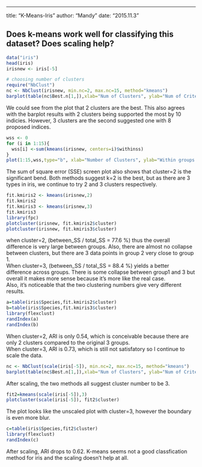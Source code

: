 ---
title: "K-Means-Iris"
author: "Mandy"
date: "2015.11.3"

## Does k-means work well for classifying this dataset? Does scaling help?
```r
data("iris")
head(iris)
irisnew <- iris[-5]
```

```r
# choosing number of clusters
require("NbClust")
nc <- NbClust(irisnew, min.nc=2, max.nc=15, method="kmeans")
barplot(table(nc$Best.n[1,]),xlab="Num of Clusters", ylab="Num of Criteria")
```

We could see from the plot that 2 clusters are the best. This also agrees with the barplot results with 2 clusters being supported the most by 10 indicies. However, 3 clusters are the second suggested one with 8 proposed indices.  
```r
wss <- 0
for (i in 1:15){
  wss[i] <-sum(kmeans(irisnew, centers=i)$withinss)
}
plot(1:15,wss,type="b", xlab="Number of Clusters", ylab="Within groups sum of squares")
```

The sum of square error (SSE) screen plot also shows that cluster=2 is the significant bend. Both methods suggest k=2 is the best, but as there are 3 types in iris, we continue to try 2 and 3 clusters respectively.

```r
fit.kmiris2 <- kmeans(irisnew,2)
fit.kmiris2
fit.kmiris3 <- kmeans(irisnew,3)
fit.kmiris3
library(fpc)
plotcluster(irisnew, fit.kmiris2$cluster)
plotcluster(irisnew, fit.kmiris3$cluster)
```

when cluster=2, (between_SS / total_SS =  77.6 %) thus the overall difference is very large between groups. Also, there are almost no collapse between clusters, but there are 3 data points in group 2 very close to group 1.  
When cluster=3, (between_SS / total_SS =  88.4 %) yields a better difference across groups. There is some collapse between group1 and 3 but overall it makes more sense because it's more like the real case.  
Also, it's noticeable that the two clustering numbers give very different results.

```r
a=table(iris$Species,fit.kmiris2$cluster)
b=table(iris$Species,fit.kmiris3$cluster)
library(flexclust)
randIndex(a)
randIndex(b)
```

When cluster=2, ARI is only 0.54, which is conceivable because there are only 2 clusters compared to the original 3 groups.  
When cluster=3, ARI is 0.73, which is still not satisfatory so I continue to scale the data.

```r
nc <- NbClust(scale(iris[-5]), min.nc=2, max.nc=15, method="kmeans")
barplot(table(nc$Best.n[1,]),xlab="Num of Clusters", ylab="Num of Criteria")
```

After scaling, the two methods all suggest cluster number to be 3.  
```r
fit2=kmeans(scale(iris[-5]),3)
plotcluster(scale(iris[-5]), fit2$cluster)
```  
The plot looks like the unscaled plot with cluster=3, however the boundary is even more blur.  
```r
c=table(iris$Species,fit2$cluster)
library(flexclust)
randIndex(c)
```  
After scaling, ARI drops to 0.62. K-means seems not a good classfication method for iris and the scaling doesn't help at all.  

